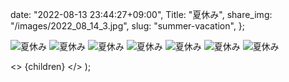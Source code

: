 
  date: "2022-08-13 23:44:27+09:00",
  Title: "夏休み",
  share_img: "/images/2022_08_14_3.jpg",
  slug: "summer-vacation",
};

![夏休み](/images/2022_08_13_1.jpg)
![夏休み](/images/2022_08_14_1.jpg)
![夏休み](/images/2022_08_14_2.jpg)
![夏休み](/images/2022_08_14_3.jpg)
![夏休み](/images/2022_08_14_4.jpg)
![夏休み](/images/2022_08_14_5.jpg)
![夏休み](/images/2022_08_14_6.jpg)

  <>
    <Head>
      <title>{meta.Title} | 異郷好実</title>
    </Head>
    <PostLayout meta={meta}>{children}</PostLayout>
  </>
);
